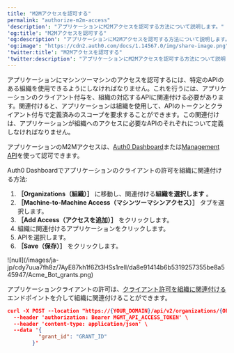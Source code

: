 ---
title: "M2Mアクセスを認可する"
permalink: "authorize-m2m-access"
'description': "アプリケーションにM2Mアクセスを認可する方法について説明します。"
'og:title': "M2Mアクセスを認可する"
'og:description': "アプリケーションにM2Mアクセスを認可する方法について説明します。"
'og:image': "https://cdn2.auth0.com/docs/1.14567.0/img/share-image.png"
'twitter:title': "M2Mアクセスを認可する"
'twitter:description': "アプリケーションにM2Mアクセスを認可する方法について説明します。"
---

アプリケーションにマシンツーマシンのアクセスを認可するには、特定のAPIのある組織を使用できるようにしなければなりません。これを行うには、アプリケーションのクライアント付与を、組織の対応するAPIに関連付ける必要があります。関連付けると、アプリケーションは組織を使用して、APIのトークンとクライアント付与で定義済みのスコープを要求することができます。この関連付けは、アプリケーションが組織へのアクセスに必要なAPIのそれぞれについて定義しなければなりません。

アプリケーションのM2Mアクセスは、[Auth0 Dashboard](https://manage.auth0.com/)または[Management API](https://auth0.com/docs/api/management/v2)を使って認可できます。

<Tabs><Tab title="Auth0ダッシュボード">

Auth0 Dashboardでアプリケーションのクライアントの許可を組織に関連付ける方法:

1. **［Organizations（組織）］** に移動し、関連付ける**組織を選択します** 。
2. **［Machine-to-Machine Access（マシンツーマシンアクセス）］** タブを選択します。
3. **［Add Access（アクセスを追加）］** をクリックします。
4. 組織に関連付けるアプリケーションをクリックします。
5. APIを選択します。
6. **［Save（保存）］** をクリックします。

<Frame>![null](/images/ja-jp/cdy7uua7fh8z/7AyE87kh1f6Zt3HSs1relI/da8e91414b6b5319257355be8a545947/Acme_Bot_grants.png)</Frame>

</Tab><Tab title="Mangement API">

アプリケーションクライアントの許可は、[クライアント許可を組織に関連付ける](/ja-jp/api/management/v2/organizations/create-organization-client-grants)エンドポイントを介して組織に関連付けることができます。

```json lines
curl -X POST --location "https://{YOUR_DOMAIN}/api/v2/organizations/{ORG_id}/client-grants" \
  --header 'authorization: Bearer MGMT_API_ACCESS_TOKEN' \
  --header 'content-type: application/json' \
  --data '{
          "grant_id": "GRANT_ID"
        }'
```

</Tab></Tabs>

